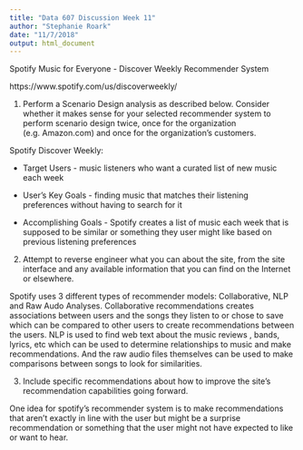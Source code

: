 ```yaml
---
title: "Data 607 Discussion Week 11"
author: "Stephanie Roark"
date: "11/7/2018"
output: html_document
---
```


Spotify Music for Everyone - Discover Weekly Recommender System

https://www.spotify.com/us/discoverweekly/

1. Perform a Scenario Design analysis as described below.  Consider whether it makes sense for your selected recommender system to perform scenario design twice, once for the organization (e.g. Amazon.com) and once for the organization's customers.

Spotify Discover Weekly:

- Target Users - music listeners who want a curated list of new music each week 

- User's Key Goals - finding music that matches their listening preferences without having to search for it

- Accomplishing Goals - Spotify creates a list of music each week that is supposed to be similar or something they user might like based on previous listening preferences


2. Attempt to reverse engineer what you can about the site, from the site interface and any available information that you can find on the Internet or elsewhere.

Spotify uses 3 different types of recommender models: Collaborative, NLP and Raw Audo Analyses. Collaborative recommendations creates associations between users and the songs they listen to or chose to save which can be compared to other users to create recommendations between the users. NLP is used to find web text about the music reviews , bands, lyrics, etc which can be used to determine relationships to music and make recommendations. And the raw audio files themselves can be used to make comparisons between songs to look for similarities. 


3. Include specific recommendations about how to improve the site's recommendation capabilities going forward. 

One idea for spotify's recommender system is to make recommendations that aren't exactly in line with the user but might be a surprise recommendation or something that the user might not have expected to like or want to hear.

